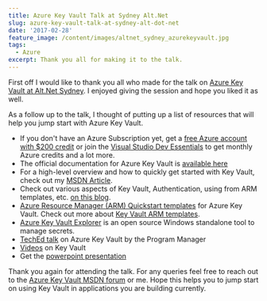 ```yaml
---
title: Azure Key Vault Talk at Sydney Alt.Net
slug: azure-key-vault-talk-at-sydney-alt-dot-net
date: '2017-02-28'
feature_image: /content/images/altnet_sydney_azurekeyvault.jpg
tags:
  - Azure
excerpt: Thank you all for making it to the talk.
---
```

First off I would like to thank you all who made for the talk on [Azure Key Vault at Alt.Net Sydney](https://www.meetup.com/Sydney-Alt-Net/events/236864792/). I enjoyed giving the session and hope you liked it as well.

<ImageCard src="/content/images/altnet_sydney_azurekeyvault.jpg" alt="Azure Key Vault session, Alt.Net Sydney - Pic by Richard Banks" />

As a follow up to the talk, I thought of putting up a list of resources that will help you jump start with Azure Key Vault.

-   If you don't have an Azure Subscription yet, get a [free Azure account with $200 credit](https://azure.microsoft.com/en-us/free/) or join the [Visual Studio Dev Essentials](https://www.visualstudio.com/dev-essentials/) to get monthly Azure credits and a lot more.
-   The official documentation for Azure Key Vault is [available here](https://docs.microsoft.com/en-au/azure/key-vault/)
-   For a high-level overview and how to quickly get started with Key Vault, check out my [MSDN Article](https://msdn.microsoft.com/en-us/magazine/mt422585.aspx).
-   Check out various aspects of Key Vault, Authentication, using from ARM templates, etc. [on this blog](/tag/azure-key-vault/).
-   [Azure Resource Manager (ARM) Quickstart templates](https://azure.microsoft.com/en-us/resources/templates/?term=%22key+vault%22) for Azure Key Vault. Check out more about [Key Vault ARM templates](/blog/managing-azure-key-vault-using-azure-resource-manager-arm-templates/).
-   [Azure Key Vault Explorer](https://github.com/elize1979/AzureKeyVaultExplorer) is an open source Windows standalone tool to manage secrets.
-   [TechEd talk](https://www.youtube.com/watch?v=5p2dQdTsUvE) on Azure Key Vault by the Program Manager
-   [Videos](https://www.youtube.com/user/rahulnathp/videos?sort=dd&shelf_id=0&view=0) on Key Vault
-   Get the [powerpoint presentation](https://www.slideshare.net/rahulpnath/azure-key-vault)

Thank you again for attending the talk. For any queries feel free to reach out to the [Azure Key Vault MSDN forum](https://social.msdn.microsoft.com/Forums/azure/en-US/home?forum=AzureKeyVault) or me. Hope this helps you to jump start on using Key Vault in applications you are building currently.
